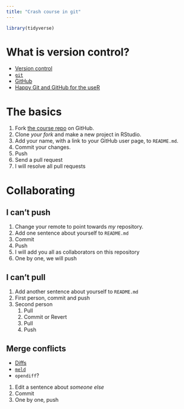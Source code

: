 ```yaml
---
title: "Crash course in git"
---
```


```r
library(tidyverse)
```

# What is version control?

- [Version control](https://en.wikipedia.org/wiki/Version_control)
- [`git`](https://en.wikipedia.org/wiki/Git)
- [GitHub](https://en.wikipedia.org/wiki/GitHub)
- [Happy Git and GitHub for the useR](https://happygitwithr.com/)

# The basics

1. Fork [the course repo](https://github.com/beanumber/learn-bash) on GitHub. 
2. Clone *your fork* and make a new project in RStudio. 
3. Add your name, with a link to your GitHub user page, to `README.md`. 
4. Commit your changes. 
5. Push
6. Send a pull request
7. I will resolve all pull requests

# Collaborating

## I can't push

1. Change your remote to point towards *my* repository. 
2. Add one sentence about yourself to `README.md`
3. Commit
4. Push
5. I will add you all as collaborators on this repository
6. One by one, we will push

## I can't pull

1. Add another sentence about yourself to `README.md`
2. First person, commit and push
3. Second person
    #. Pull
    #. Commit or Revert
    #. Pull
    #. Push

## Merge conflicts

- [Diffs](https://en.wikipedia.org/wiki/File_comparison)
- [`meld`](https://en.wikipedia.org/wiki/Meld_(software))
- `opendiff`?

1. Edit a sentence about *someone else*
2. Commit
3. One by one, push






